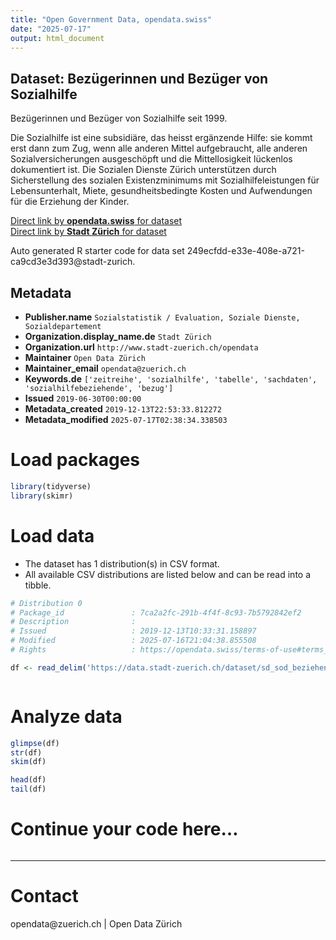 ```yaml
---
title: "Open Government Data, opendata.swiss"
date: "2025-07-17"
output: html_document
---
```


## Dataset: Bezügerinnen und Bezüger von Sozialhilfe

Bezügerinnen und Bezüger von Sozialhilfe seit 1999. 

Die Sozialhilfe ist eine subsidiäre, das heisst ergänzende Hilfe: sie kommt erst dann zum Zug, wenn alle anderen Mittel aufgebraucht, alle anderen Sozialversicherungen ausgeschöpft und die Mittellosigkeit lückenlos dokumentiert ist. Die Sozialen Dienste Zürich unterstützen durch Sicherstellung des sozialen Existenzminimums mit Sozialhilfeleistungen für Lebensunterhalt, Miete, gesundheitsbedingte Kosten und Aufwendungen für die Erziehung der Kinder.

[Direct link by **opendata.swiss** for dataset](https://opendata.swiss/de/dataset/bezugerinnen-und-bezuger-von-sozialhilfe)<br>
[Direct link by **Stadt Zürich** for dataset](https://data.stadt-zuerich.ch/dataset/sd_sod_beziehende_sozialhilfe)

Auto generated R starter code for data set 249ecfdd-e33e-408e-a721-ca9cd3e3d393@stadt-zurich.

## Metadata

- **Publisher.name** `Sozialstatistik / Evaluation, Soziale Dienste, Sozialdepartement`
- **Organization.display_name.de** `Stadt Zürich`
- **Organization.url** `http://www.stadt-zuerich.ch/opendata`
- **Maintainer** `Open Data Zürich`
- **Maintainer_email** `opendata@zuerich.ch`
- **Keywords.de** `['zeitreihe', 'sozialhilfe', 'tabelle', 'sachdaten', 'sozialhilfebeziehende', 'bezug']`
- **Issued** `2019-06-30T00:00:00`
- **Metadata_created** `2019-12-13T22:53:33.812272`
- **Metadata_modified** `2025-07-17T02:38:34.338503`


# Load packages

```r

library(tidyverse)
library(skimr)

```

# Load data

-   The dataset has 1 distribution(s) in CSV format.
-   All available CSV distributions are listed below and can be read into a tibble.

```r

# Distribution 0
# Package_id               : 7ca2a2fc-291b-4f4f-8c93-7b5792842ef2
# Description              : 
# Issued                   : 2019-12-13T10:33:31.158897
# Modified                 : 2025-07-16T21:04:38.855508
# Rights                   : https://opendata.swiss/terms-of-use#terms_open

df <- read_delim('https://data.stadt-zuerich.ch/dataset/sd_sod_beziehende_sozialhilfe/download/sd_sod_beziehende_sozialhilfe.csv')



```

# Analyze data

```r

glimpse(df)
str(df)
skim(df)

head(df)
tail(df)

```

# Continue your code here...

```r

```

------------------------------------------------------------------------

# Contact

opendata@zuerich.ch | Open Data Zürich
